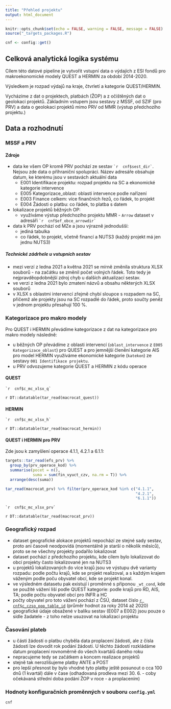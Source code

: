 ```yaml
---
title: "Přehled projektu"
output: html_document
---
```


```r
knitr::opts_chunk$set(echo = FALSE, warning = FALSE, message = FALSE)
source("_targets_packages.R")
```

```r
cnf <- config::get()
```

## Celková analytická logika systému

Cílem této datové pipeline je vytvořit vstupní data o výdajích z ESI fondů pro makroekonomické modely QUEST a HERMIN za období 2014-2020.

Výsledkem je rozpad výdajů na kraje, čtvrletí a kategorie QUEST/HERMIN.

Vycházíme z dat o projektech, platbách (ŽOP) a z očištěných dat o geolokaci projektů. Základním vstupem jsou sestavy z MSSF, od SZIF (pro PRV) a data o geolokaci projektů mimo PRV od MMR (výstup předchozího projektu.)

## Data a rozhodnutí

### MSSF a PRV

#### Zdroje

- data ke všem OP kromě PRV pochází ze sestav `` `r 
cnf$sest_dir` ``. Nejsou zde data o příhraniční spolupráci. Název adresáře obsahuje datum, ke kterému jsou v sestavách aktuální data
  - E001 Identifikace projektu: rozpad projektu na SC a ekonomické kategorie intervence
  - E005 Kategorizace_oblast: oblasti intervence podle nařízení
  - E003 Finance celkem: více finančních řezů, co řádek, to projekt
  - E004 Žádosti o platbu: co řádek, to platba s datem
- lokalizace projektů běžných OP:
  - využíváme výstup předchozího projektu MMR - `Arrow` dataset v adresáři `` `r 
  cnf$ef_obce_arrowdir` ``
- data k PRV pochází od MZe a jsou výrazně jednodušší:
  - jediná tabulka
  - co řádek, to projekt, včetně financí a NUTS3 (každý projekt má jen jednu NUTS3)
  
##### Technické zádrhele u vstupních sestav

- mezi verzí z ledna 2021 a května 2021 se mírně změnila struktura XLSX souborů - na začátku se změnil počet volných řádek. Toto tedy je nejpravděopdobnější zdroj chyb u dalších aktualizací sestav.
- ve verzi z ledna 2021 bylo zmatení názvů a obsahu některých XLSX souborů
- v XLSX s oblastmi intervencí zřejmě chybí sloupce s rozpadem na SC, přičemž ale projekty jsou na SC rozpadlé do řádek, proto součty peněz v jednom projektu přesahují 100 %.

### Kategorizace pro makro modely

Pro QUEST i HERMIN převádíme kategorizace z dat na kategorizace pro makro modely následně:

- u běžných OP převádíme z oblasti intervencí (`oblast_intervence` z `E005 Kategorizace_oblast`) pro QUEST a pro jemnější členění kategorie AIS pro model HERMIN využíváme ekonomické kategorie (`katekon`) ze sestavy `001 Identifikace projektu`.
- u PRV odvozujeme kategorie QUEST a HERMIN z kódu operace

#### QUEST


`` `r 
cnf$c_mc_xlsx_q` ``

`r DT::datatable(tar_read(macrocat_quest))`

#### HERMIN

`` `r 
cnf$c_mc_xlsx_h` ``


`r DT::datatable(tar_read(macrocat_hermin))`

#### QUEST i HERMIN pro PRV 

Zde jsou k zamyšlení operace 4.1.1, 4.2.1 a 6.1.1:

```r
targets::tar_read(efs_prv) %>% 
  group_by(prv_operace_kod) %>% 
  summarise(pocet = n(),
            suma = sum(fin_vyuct_czv, na.rm = T)) %>% 
  arrange(desc(suma))
```

```r
tar_read(macrocat_prv) %>% filter(prv_operace_kod %in% c("4.1.1",
                                                         "4.2.1",
                                                         "6.1.1"))
```


`` `r 
cnf$c_mc_xlsx_prv` ``

`r DT::datatable(tar_read(macrocat_prv))`

### Geografický rozpad

- dataset geografické alokace projektů nepochází ze stejné sady sestav, proto ani časově neodpovídá (momentálně je starší o několik měsíců), proto se ne všechny projekty podařilo lokalizovat
- dataset pochází z předchozího projektu, kde cílem bylo lokalizovat do obcí projekty často lokalizované jen na NUTS3
- u projektů lokalizovaných do více krajů jsou ve výstupu dvě varianty rozpadu: podle počtu krajů, kde se projekt realizoval, a s každým krajem váženým podle poču obyvatel obcí, kde se projekt konal.
- ve výsledném datasetu pak existují i proměnné s příponou `_wt_cond`, kde se použité vážení liší podle QUEST kategorie: podle krajů pro RD, AIS, TA; podle počtu obyvatel obcí pro INFR a HC
- počty obyvatel pro toto vážení pochází z ČSÚ, dataset číslo [ `r cnf$c_czso_pop_table_id` ](https://www.czso.cz/csu/czso/obyvatelstvo-k-3112-podle-pohlavi-v-obcich) (průměr hodnot za roky 2014 až 2020)
- geografické údaje obsažené v balíku sestav (E007 a E002) jsou pouze o sídle žadatele - z toho nelze usuzovat na lokalizaci projektu

### Časování plateb

- u části žádostí o platbu chyběla data proplacení žádosti, ale z čísla žádosti lze dovodit rok podání žádosti. U těchto žádostí rozkládáme datum proplacení rovnoměrně do všech kvartálů daného roku
- nepracujeme tedy se začátkem a koncem realizace projektů
- stejně tak nerozlišujeme platby ANTE a POST
- pro lepší přesnost by bylo vhodné tyto platby ještě posunout o cca 100 dnů (1 kvartál) dále v čase (odhadovaná prodleva mezi 30. 6. - coby očekávaná střední doba podání ŽOP v roce - a proplacením)

### Hodnoty konfiguračních proměnných v souboru `config.yml`

```r
cnf
```

